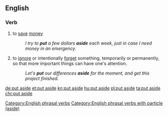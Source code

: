 ==English==

===Verb===
{{head|en|verb|head=[[put]] [[aside]]}}

# to [[save]] [[money]]
#: ''I try to '''put''' a few dollars '''aside''' each week, just in case I need money in an emergency.''
# to [[ignore]] or intentionally [[forget]] something, temporarily or permanently, so that more important things can have one's attention.
#: ''Let's '''put''' our differences '''aside''' for the moment, and get this project finished.''

[[Category:English phrasal verbs]]
[[Category:English phrasal verbs with particle (aside)]]

[[de:put aside]]
[[et:put aside]]
[[kn:put aside]]
[[hu:put aside]]
[[pl:put aside]]
[[ta:put aside]]
[[chr:put aside]]